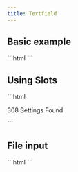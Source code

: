 ```yaml
---
title: Textfield
---
```




<Imports />
<PageSwitcher />
<FormControlInfo />

## Basic example

<Demo>
  <BasicExample />
  <Fragment slot="html">
    ```html
    <vscode-textfield></vscode-textfield>
    ```
  </Fragment>
</Demo>

## Using Slots

<Demo>
  <SlotsExample />
  <Fragment slot="html">
    ```html
    <p>
      <vscode-textfield placeholder="Type something">
        <vscode-badge slot="content-after">308 Settings Found</vscode-badge>
        <vscode-icon
          slot="content-after"
          name="clear-all"
          title="clear-all"
          action-icon
        ></vscode-icon>
        <vscode-icon
          slot="content-after"
          name="filter"
          action-icon
        ></vscode-icon>
      </vscode-textfield>
    </p>
    <p>
      <vscode-textfield placeholder="Type something">
        <vscode-icon
          slot="content-before"
          name="search"
          title="search"
        ></vscode-icon>
      </vscode-textfield>
    </p>
    ```
  </Fragment>
</Demo>

## File input

<Demo>
  <FileInputExample />
  <Fragment slot="html">
    ```html
    <vscode-textfield type="file"></vscode-textfield>
    ```
  </Fragment>
</Demo>
